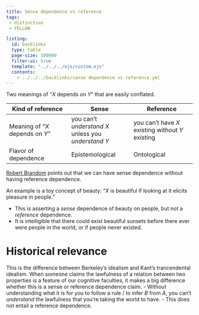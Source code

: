 ```yaml
---
title: Sense dependence vs reference
tags: 
 - distinction
 - YELLOW

listing:
  id: backlinks
  type: table
  page-size: 100000
  filter-ui: true
  template: "../../../ejs/custom.ejs"
  contents:
    - ../../../backlinks/sense dependence vs reference.yml
---
```


Two meanings of "$X$ depends on $Y$" that are easily conflated.

| Kind of reference      | Sense | Reference |
| ----------- | ----------- |-----------|
| Meaning of "$X$ depends on $Y$"      | you can't *understand* $X$ unless you *understand* $Y$       | you can't have $X$ existing without $Y$ existing |
| Flavor of dependence   | Epistemological        | Ontological |

[Robert Brandom](/docs/phil/people/Robert Brandom.html) points out that we can have sense dependence without having reference dependence.

An example is a toy concept of beauty: "$X$ is beautiful if looking at it elicits pleasure in people."

 - This is asserting a *sense* dependence of beauty on people, but not a 
   *reference* dependence.
 - It is intelligible that there could exist beautiful sunsets before there ever 
   were people in the world, or if people never existed.

# Historical relevance

This is the difference between Berkeley's idealism and Kant's trancendental idealism. When someone claims the lawfulness of a relation between two properties is a feature of our cognitive faculties, it makes a big difference whether this is a sense or reference dependence claim.
- Without understanding what it is for you to follow a rule / to infer $B$ from $A$, you can't *understand* the lawfulness that you're taking the world to have.
- This does not entail a reference dependence.